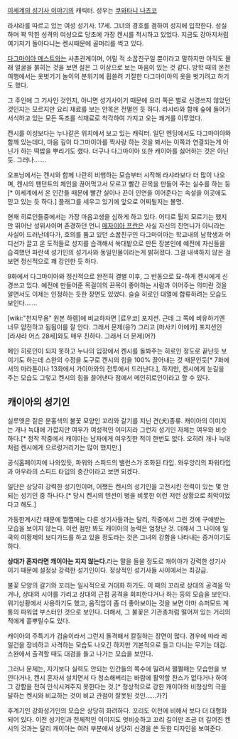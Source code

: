 [[이세계의 성기사 이야기]]의 캐릭터. 성우는 [[쿠와타니 나츠코]]

라샤라를 따르고 있는 여성 성기사. 17세. 그녀의 경호를 겸하여 성지에 입학한다. 성실하며 꽉 막힌 성격의 여성으로 당초에 가장 켄시를 적시하고 있었다. 지금도 강아지처럼 여기저기 돌아다니는 켄시때문에 골머리를 썩고 있다.

[[다그마이아 메스트]]와는 사촌관계이며, 어릴 적 소꿉친구일 뿐이라고 말하지만 아직도 몰래 얼굴을 붉히는 것을 보면 실은 그 이상으로 보는 마음이 있는 것 같다. 방학 때의 온천여행에서는 옷벗기기 놀이의 분위기에 휩쓸려 기절한 다그마이아의 옷을 벗기려고 하기도 했다.

그 주인에 그 기사인 것인지, 아니면 성기사이기 때문에 요리 쪽은 별로 신경쓰지 않았던 것인지는 모르지만 요리 재료를 보는 안목은 전멸인 듯 하다. 라샤라와 함께 숲에 들어가 서식하고 있는 모든 독초를 식재료로 착각하여 가지고 오는 쾌거를 이루었다. 

켄시를 이성보다는 누나같은 위치에서 보고 있는 캐릭터. 일단 엔딩에서도 다그마이아와 함께 있는데다, 마음 깊이 다그마이아를 짝사랑 하는 것을 봐서는 이쪽과 연결되는게 아닌가 하는 떡밥을 뿌리기도 했다. 더구나 다그마이아 또한 캐이아를 싫어하는 것은 아닌 듯. 그러나…….  

오프닝에서는 켄시와 함께 나란히 비행하는 모습부터 시작해 라샤라보다 더 많이 나오며, 켄시의 팬던트의 체인을  끊어먹고서 모르고 빨간 끈목을 만들어 주는 실수를 하는 등[* 이세계에서 온 인간들 때문에 빨간 실이나 끈이 인연을 이어준다는 속설을 이곳에도 믿고 있는 듯 하다.] 플래그를 세우고 있기에 앞으로 어찌될지는 불명.

현재 히로인들중에서는 가장 마음고생을 심하게 하고 있다. 어디로 튈지 모르기는 했지만 뛰어난 성위사이며 존경하던 언니 [[메자이아 프란]]은 사실 자신의 친언니가 아니라는 사실이 드러난데다가, 호의를 품고 있던 소꿉친구인 다그마이아는 학교내의 남학생과 어디선가 끌고 온 도적들로 성지를 습격해서 쑥대밭으로 만든 장본인에 예전에 자신들을 습격했던 파란색 성기인의 성기사와 동일인물이라는게 밝혀졌다. 그걸 내색하지 않은 걸 보면 정신적으로 꽤 강인한 듯 하다.

9화에서 다그마이아와 정신적으로 완전히 결별 이후, 그 반동으로 묘-하게 켄시에게 신경쓰고 있다. 예전에 만들어준 목걸이의 끈목이 좋아하는 사람과 이어주는 의미란 것을 알면서도 이제는 인정하는 듯한 장면도 있었다. 슬슬 히로인 대열에 합류하려는 모습도 보인다…….

[wiki:"천지무용" 원본 하렘]에 비교하자면 [료우코] 포지션. 근데 그 쪽에 비유하기엔 너무 얌전하고 됨됨이를 잘 안다. 그래서 문제(응?) 그리고 [마사키 아에카] 포지션인 [라샤라 어스 28세]와도 매우 친하다. 그래서 더 문제(어?)

메인 히로인이 되지 못하고 누나의 입장에서 켄시를 돌봐주는 히로인 정도로 끝난듯 보이기도 하는데 스완의 수정을 도구로 켄시의 힘을 100% 끌어내는 것 때문인듯[* 7화에서의 마라톤이나 13화에서 가이아와의 전투에서 드러난다.], 하지만, 켄시에게 눈길을 주는 모습도 그렇고 켄시의 힘을 끌어낸다 점에서 메인히로인이라고 할 수 있다.

== 캐이아의 성기인 ==
실루엣은 짙은 분홍색의 불꽃 모양인 꼬리와 갈기를 지닌 견(犬)종류. 캐이아의 이미지는 개나 늑대에 가깝지만 여우가 여성적인 이미지라 그런지 성기인 자체는 여우와 비슷하다.[* 정작 작중에서 캐이아는 남자에게 여우짓한 적이 한번도 없다. 오히려 개나 늑대처럼 켄시에게 으르렁거리기는 많이 했지만.]

공식홈페이지에 나와있듯, 파워와 스피드의 밸런스가 조화된 타입. 와우앙리의 파워타입과 아우라의 스피드 타입의 중간이라고 보면 되겠다.

일단은 상당히 강력한 성기인이며, 어쨌든 켄시의 성기인을 고전시킨 전력이 있는 몇 안되는 성기인 중 하나다.[* 당시 켄시의 텐션이 병을 비롯한 이런 저런 상황으로 최악이었다고 해도.]

가동한계시간 때문에 쩔쩔매는 다른 성기사들과는 달리, 작중에서 그런 것에 구애받는 모습을 보이지 않는다. 이런 점만 봐도 캐이아의 능력은 엄청난 것. 더해서 그 나이에 일국의 여황제의 보디가드를 하고 있을 정도라는 것은 그녀의 강함을 나타내는 증거이기도 하다.

'''상대가 혼자라면 캐이아는 지지 않는다.'''라는 말을 들을 정도로 캐이아가 강력한 성기사이기 때문에 설정상 강력한 성기인이다. 정상적인 성기사들 사이에서는 최강급.  

불꽃 모양의 갈기와 꼬리는 일시적으로 거대화 하기도. 이 때의 꼬리로 상대의 공격을 막거나, 상대의 시야를 가리고 상대의 근접 공격을 회피한다거나 하는 등의 모습을 보인다. 위기상황에서 사용하기도 했고, 움직임이 좀 더 좋아보이는 것을 보면 아마 슈퍼모드 계통의 파워업 부스터인 것으로 보인다. 더해서, 그 불꽃은 기관총처럼 떨어져 있는 거리의 적에게 흩뿌릴수도 있다.

캐이아의 주특기가 검술이라서 그런지 돌격해서 칼질하는 장면이 많다. 경우에 따라 레일건을 장비하고 사격하는 모습도 나오긴 하지만 기본적으로 들고 다니는 무기는 대검. 스완에서 출격할 때도 대검을 들고 나가는 모습을 보인다.
 
그러나 문제는, 자기보다 실력도 안되는 인간들의 쪽수에 밀려서 쩔쩔매는 모습만을 보인다거나, 켄시 혼자서 설치면서 다 청소해버리는 바람에 활약할 찬스가 없다거나 하여 그 강함을 전혀 인식시켜주지 못한다는 것.[* 정상적으로 강한 캐이아와 비정상의 극을 달하는 켄시와 비교하는 것이 비교 관점이 잘못된 것인……가?]

후계기인 강화성기인의 모습은 상당히 화려하다. 꼬리도 이전에 비해서 보다 더 대형화 되어 있다. 이전 성기인과 전체적인 이미지도 엇비슷하고 꼬리 길이만 조금 더 길어진 켄시의 것과는 달리 캐이아는 여러 부분에서 상당히 신경을 쓴 듯한 디자인을 보여준다.
